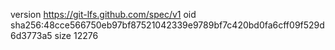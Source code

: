 version https://git-lfs.github.com/spec/v1
oid sha256:48cce566750eb97bf87521042339e9789bf7c420bd0fa6cff09f529d6d3773a5
size 12276
